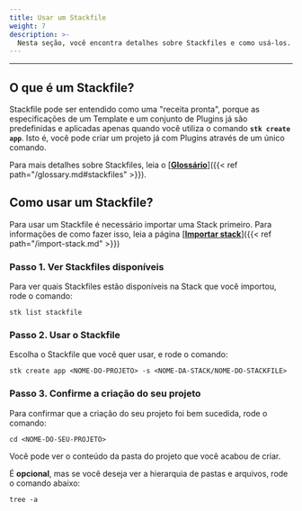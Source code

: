 ```yaml
---
title: Usar um Stackfile
weight: 7
description: >-
  Nesta seção, você encontra detalhes sobre Stackfiles e como usá-los.
---
```


---

## **O que é um Stackfile?**

Stackfile pode ser entendido como uma "receita pronta", porque as especificações de um Template e um conjunto de Plugins já são predefinidas e aplicadas apenas quando você utiliza o comando **`stk create app`**. Isto é, você pode criar um projeto já com Plugins através de um único comando.

Para mais detalhes sobre Stackfiles, leia o [**<ins>Glossário</ins>**]({{< ref path="/glossary.md#stackfiles" >}}).

## **Como usar um Stackfile?**
Para usar um Stackfile é necessário importar uma Stack primeiro. Para informações de como fazer isso, leia a página [**<ins>Importar stack</ins>**]({{< ref path="/import-stack.md" >}})

### **Passo 1. Ver Stackfiles disponíveis**
Para ver quais Stackfiles estão disponíveis na Stack que você importou, rode o comando:
```
stk list stackfile
```

### **Passo 2. Usar o Stackfile**
Escolha o Stackfile que você quer usar, e rode o comando:
```
stk create app <NOME-DO-PROJETO> -s <NOME-DA-STACK/NOME-DO-STACKFILE>
```

### **Passo 3. Confirme a criação do seu projeto**
Para confirmar que a criação do seu projeto foi bem sucedida, rode o comando:
```
cd <NOME-DO-SEU-PROJETO>
```
Você pode ver o conteúdo da pasta do projeto que você acabou de criar. 

É **opcional**, mas se você deseja ver a hierarquia de pastas e arquivos, rode o comando abaixo:
```
tree -a
```